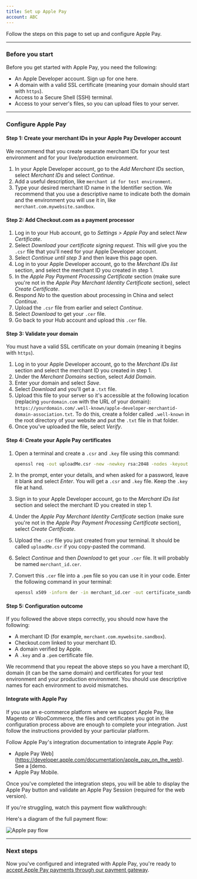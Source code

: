 ```yaml
---
title: Set up Apple Pay
account: ABC
---
```


Follow the steps on this page to set up and configure Apple Pay.

---

### Before you start

Before you get started with Apple Pay, you need the following:

*   An Apple Developer account. <ExternalLink href="https://developer.apple.com/programs/enroll/" target="_blank">Sign up for one here</ExternalLink>.
*   A domain with a valid SSL certificate (meaning your domain should start with `https`).
*   Access to a Secure Shell (SSH) terminal.
*   Access to your server's files, so you can upload files to your server.

---

### Configure Apple Pay

#### Step 1: Create your merchant IDs in your Apple Pay Developer account

<TipBox variant="info">

We recommend that you create separate merchant IDs for your test environment and for your live/production environment.

</TipBox>

1.  In your Apple Developer account, go to the <ExternalLink href="https://developer.apple.com/account/resources/identifiers/add/merchant" target="_blank">_Add Merchant IDs_ section</ExternalLink>, select _Merchant IDs_ and select _Continue_.
2.  Add a useful description, like `merchant id for test environment`.
3.  Type your desired merchant ID name in the Identifier section. We recommend that you use a descriptive name to indicate both the domain and the environment you will use it in, like `merchant.com.mywebsite.sandbox`.

#### Step 2: Add Checkout.com as a payment processor

1.  Log in to your <ExternalLink href="https://hub.checkout.com/v2" target="_blank">Hub account</ExternalLink>, go to _Settings > Apple Pay_ and select _New Certificate_.
2.  Select _Download your certificate signing request_. This will give you the `.csr` file that you'll need for your Apple Developer account.
3.  Select _Continue until step 3_ and then leave this page open.
4.  Log in to your Apple Developer account, go to the <ExternalLink href="https://developer.apple.com/account/resources/identifiers/list/merchant" target="_blank">_Merchant IDs list_ section</ExternalLink>, and select the merchant ID you created in step 1.
5.  In the _Apple Pay Payment Processing Certificate_ section (make sure you're not in the _Apple Pay Merchant Identity Certificate_ section), select _Create Certificate_.
6.  Respond _No_ to the question about processing in China and select _Continue_.
7.  Upload the `.csr` file from earlier and select _Continue_.
8.  Select _Download_ to get your `.cer` file.
9.  Go back to your Hub account and upload this `.cer` file.


#### Step 3: Validate your domain

<TipBox variant="info">

You must have a valid SSL certificate on your domain (meaning it begins with `https`).

</TipBox>

1.  Log in to your Apple Developer account, go to the <ExternalLink href="https://developer.apple.com/account/resources/identifiers/list/merchant" target="_blank">_Merchant IDs list_ section</ExternalLink> and select the merchant ID you created in step 1.
2.  Under the _Merchant Domains_ section, select _Add Domain_.
3.  Enter your domain and select _Save_.
4.  Select _Download_ and you'll get a `.txt` file.
5.  Upload this file to your server so it's accessible at the following location (replacing `yourdomain.com` with the URL of your domain): `https://yourdomain.com/.well-known/apple-developer-merchantid-domain-association.txt`. To do this, create a folder called `.well-known` in the root directory of your website and put the `.txt` file in that folder.
6.  Once you've uploaded the file, select _Verify_.

#### Step 4: Create your Apple Pay certificates

1.  Open a terminal and create a `.csr` and `.key` file using this command:

    ```bash
    openssl req -out uploadMe.csr -new -newkey rsa:2048 -nodes -keyout certificate_sandbox.key
    ```

2.  In the prompt, enter your details, and when asked for a password, leave it blank and select _Enter_. You will get a `.csr` and `.key` file. Keep the `.key` file at hand.
3.  Sign in to your Apple Developer account, go to the <ExternalLink href="https://developer.apple.com/account/resources/identifiers/list/merchant" target="_blank">_Merchant IDs list_ section</ExternalLink> and select the merchant ID you created in step 1.
4.  Under the _Apple Pay Merchant Identity Certificate_ section (make sure you're not in the _Apple Pay Payment Processing Certificate_ section), select _Create Certificate_.
5.  Upload the `.csr` file you just created from your terminal. It should be called `uploadMe.csr` if you copy-pasted the command.
6.  Select _Continue_ and then _Download_ to get your `.cer` file. It will probably be named `merchant_id.cer`.
7.  Convert this `.cer` file into a `.pem` file so you can use it in your code. Enter the following command in your terminal:

    ```bash
    openssl x509 -inform der -in merchant_id.cer -out certificate_sandbox.pem
    ```


#### Step 5: Configuration outcome

If you followed the above steps correctly, you should now have the following:

*   A merchant ID (for example, `merchant.com.mywebsite.sandbox`).
*   Checkout.com linked to your merchant ID.
*   A domain verified by Apple.
*   A `.key` and a `.pem` certificate file.

<TipBox variant="info">

We recommend that you repeat the above steps so you have a merchant ID, domain (it can be the same domain) and certificates for your test environment and your production environment. You should use descriptive names for each environment to avoid mismatches.

</TipBox>

#### Integrate with Apple Pay

<TipBox variant="info">

If you use an e-commerce platform where we support Apple Pay, like Magento or WooCommerce, the files and certificates you got in the configuration process above are enough to complete your integration. Just follow the instructions provided by your particular platform.

</TipBox>

Follow Apple Pay's integration documentation to integrate Apple Pay:

*   <ExternalLink href="https://applepaydemo.apple.com/" target="_blank">Apple Pay Web](https://developer.apple.com/documentation/apple_pay_on_the_web). See a [demo</ExternalLink>.
*   <ExternalLink href="https://developer.apple.com/documentation/passkit/apple_pay" target="_blank">Apple Pay Mobile</ExternalLink>.

Once you've completed the integration steps, you will be able to display the Apple Pay button and validate an Apple Pay Session (required for the web version).

If you're struggling, watch this payment flow walkthrough:

Here's a diagram of the full payment flow:

<img src="/docs/Payments/apple_pay_flow.png" alt="Apple pay flow" withFullscreenPreview />

---

### Next steps

Now you've configured and integrated with Apple Pay, you're ready to [accept Apple Pay payments through our payment gateway](/payments/payment-methods/wallets/apple-pay).

